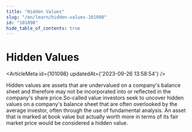 ```yaml
---
title: "Hidden Values"
slug: "/en/learn/hidden-values-101098"
id: "101098"
hide_table_of_contents: true
---
```



# Hidden Values

<ArticleMeta id={101098} updatedAt={'2023-09-26 13:58:54'} />
<div className='border-solid border-b border-t-0 my-4 border-[var(--ifm-color-gray-300)]' />

Hidden values are assets that are undervalued on a company's balance sheet and therefore may not be incorporated into or reflected in the company's share price.So-called value investors seek to uncover hidden values on a company's balance sheet that are often overlooked by the average investor, often through the use of fundamental analysis. An asset that is marked at book value but actually worth more in terms of its fair market price would be considered a hidden value.
